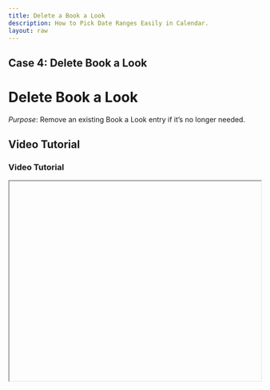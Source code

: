 ```yaml
---
title: Delete a Book a Look
description: How to Pick Date Ranges Easily in Calendar.
layout: raw
---
```



<div className="mdx-content">

## **Case 4: Delete Book a Look**

<h1 className="text-3xl font-bold text-gray-900 mb-4">Delete Book a Look</h1>  

*Purpose*: Remove an existing Book a Look entry if it’s no longer needed.

## Video Tutorial

<h3 className="text-xl font-medium text-gray-800 mb-2">Video Tutorial</h3>

<iframe
  width="100%"
  height="400"
  title="Delete Book a Look tutorial"
  allowFullScreen
  className="rounded-lg"
/>

---

## Steps:

<h2 className="text-2xl font-semibold text-gray-800 mt-8 mb-4">Step-by-step Instructions</h2>

❶ **In the Book a Look section, click the three-dot menu for the Look you want to remove**  

❷ **Alternatively, open the detail view and use the top-right three-dot menu to select Delete**  

❸ **A confirmation dialog will appear. Click "Confirm" to proceed**  

❹ **A success message confirms the Look has been deleted**  

---

**Tip for First-Time Users**:  
Make sure to double-check before deleting, as this action cannot be undone.

<div className="space-y-4 mt-6">

<div className="my-10 border-t border-gray-200" />

## More questions about this

<h3 className="text-xl font-semibold text-black mb-4 mt-10"> More questions about this?</h3>
</div>
<div className="space-y-4 mt-6">
  <details className="bg-white rounded-md p-4 border border-gray-300">
  <summary
    className="font-medium text-base text-gray-900"
    style={{
      backgroundColor: 'transparent',
      outline: 'none',
      cursor: 'pointer',
      userSelect: 'none',
      listStyle: 'none',
    }}
  >Can I recover a deleted Look?</summary>
   <p className="mt-2 text-sm text-gray-700">
      No, deleted Looks are permanently removed. Consider archiving instead.
    </p>
  </details>

  <details className="bg-white rounded-md p-4 border border-gray-300">
  <summary
    className="font-medium text-base text-gray-900"
    style={{
      backgroundColor: 'transparent',
      outline: 'none',
      cursor: 'pointer',
      userSelect: 'none',
      listStyle: 'none',
    }}
  >Will this affect related reports?</summary>
    <p className="mt-2 text-sm text-gray-700">
      No, historical data remains in reports even after deletion.
    </p>
  </details>
</div>
</div>

---

<div className="space-y-4 mt-6">

<div className="my-10 border-t border-gray-200" />

<div className="mdx-content mt-10">

Was this article helpful?

<div style={{ display: 'flex', gap: '1rem' }}>
  <button style={{ padding: '0.5rem', borderRadius: '9999px', backgroundColor: '#f0f0f0' }}>
    <FaThumbsUp/>
  </button>
  <button style={{ padding: '0.5rem', borderRadius: '9999px', backgroundColor: '#f0f0f0' }}>
    <FaThumbsDown/>
  </button>
</div>
</div>

---
</div>
